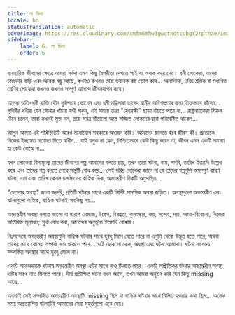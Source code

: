 ```yaml
---
title: লা ভিদা
locale: bn
statusTranslation: automatic
coverImage: https://res.cloudinary.com/xmfm6mhw3gwctndtcubgx2rptnae/image/upload/v1740468922/small_cover_tratado_de_psicologia_revolucionaria_a4c0dca4e0.webp
sidebar:
    label: 6. লা ভিদা
    order: 6
---
```

ব্যবহারিক জীবনের ক্ষেত্রে আমরা সর্বদা এমন কিছু বৈপরীত্য দেখতে পাই যা অবাক করে দেয়। ধনী লোকেরা, যাদের চমৎকার বাড়ি এবং অনেক বন্ধু আছে, কখনও কখনও তারা ভয়ানক কষ্ট ভোগ করে... অন্যদিকে, দরিদ্র শ্রমিক বা মধ্যবিত্ত শ্রেণির লোকেরা কখনও কখনও সম্পূর্ণ আনন্দে জীবনযাপন করে।

অনেক অতি-ধনী ব্যক্তি যৌন দুর্বলতায় ভোগেন এবং ধনী মহিলারা তাদের স্বামীর অবিশ্বস্ততার জন্য তিক্তভাবে কাঁদেন... পৃথিবীর ধনীরা যেন সোনার খাঁচায় বন্দী শকুন, এই সময়ে তারা "দেহরক্ষী" ছাড়া বাঁচতে পারে না... রাষ্ট্রনায়কেরা শিকল টেনে চলেন, তারা কখনই মুক্ত নন, তারা সর্বত্র দাঁতালো অস্ত্রে সজ্জিত লোকদের দ্বারা পরিবেষ্টিত থাকেন...

আসুন আমরা এই পরিস্থিতিটি আরও মনোযোগ সহকারে অধ্যয়ন করি। আমাদের জানতে হবে জীবন কী। প্রত্যেকে নিজের ইচ্ছামত মতামত দিতে স্বাধীন... যাই বলুক না কেন, নিশ্চিতভাবে কেউ কিছু জানে না, জীবন এমন একটি সমস্যা যা কেউ বোঝে না...

যখন লোকেরা বিনামূল্যে তাদের জীবনের গল্প আমাদের বলতে চায়, তখন তারা ঘটনা, নাম, পদবি, তারিখ ইত্যাদি উল্লেখ করে এবং তাদের গল্প বলতে পেরে সন্তুষ্টি বোধ করে... সেই দরিদ্র লোকেরা জানে না যে তাদের গল্পগুলি অসম্পূর্ণ কারণ ঘটনা, নাম এবং তারিখ কেবল চলচ্চিত্রের বাহ্যিক দিক, অভ্যন্তরীণ দিকটি অনুপস্থিত...

"চেতনার অবস্থা" জানা জরুরি, প্রতিটি ঘটনার সাথে একটি নির্দিষ্ট মানসিক অবস্থা জড়িত। অবস্থাগুলো অভ্যন্তরীণ এবং ঘটনাগুলো বাহ্যিক, বাহ্যিক ঘটনাই সবকিছু নয়...

অভ্যন্তরীণ অবস্থা বলতে ভালো বা খারাপ মেজাজ, উদ্বেগ, বিষণ্নতা, কুসংস্কার, ভয়, সন্দেহ, দয়া, আত্ম-বিবেচনা, নিজের অতিরিক্ত মূল্যায়ন; সুখী বোধ করা, আনন্দের অনুভূতি ইত্যাদি বোঝায়।

নিঃসন্দেহে অভ্যন্তরীণ অবস্থাগুলি বাহ্যিক ঘটনার সাথে হুবহু মিলে যেতে পারে বা এগুলি থেকে উদ্ভূত হতে পারে, অথবা তাদের সাথে কোনও সম্পর্ক নাও থাকতে পারে... যাই হোক না কেন, অবস্থা এবং ঘটনা আলাদা। ঘটনা সবসময় সম্পর্কিত অবস্থার সাথে হুবহু মেলে না।

একটি আনন্দদায়ক ঘটনার অভ্যন্তরীণ অবস্থা এটির সাথে নাও মিলতে পারে। একটি অপ্রীতিকর ঘটনার অভ্যন্তরীণ অবস্থা এটির সাথে নাও মিলতে পারে। দীর্ঘ প্রতীক্ষিত ঘটনা যখন আসে, তখন আমরা অনুভব করি যেন কিছু missing আছে...

অবশ্যই সেই সম্পর্কিত অভ্যন্তরীণ অবস্থাটি missing ছিল যা বাহ্যিক ঘটনার সাথে মিলিত হওয়ার কথা ছিল... অনেক সময় অপ্রত্যাশিত ঘটনাটিই আমাদের সেরা মুহূর্তগুলো এনে দেয়।

